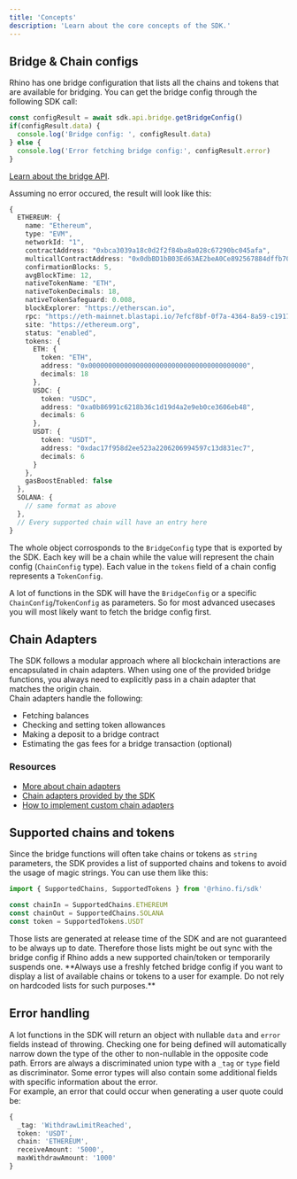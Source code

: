 ```yaml
---
title: 'Concepts'
description: 'Learn about the core concepts of the SDK.'
---
```


## Bridge & Chain configs

Rhino has one bridge configuration that lists all the chains and tokens that are available for bridging. You can get the bridge config through the following SDK call:
```typescript
const configResult = await sdk.api.bridge.getBridgeConfig()
if(configResult.data) {
  console.log('Bridge config: ', configResult.data)
} else {
  console.log('Error fetching bridge config:', configResult.error)
}
```

[Learn about the bridge API](/sdk/bridge-api).

Assuming no error occured, the result will look like this:
```typescript Bridge config [expandable]
{
  ETHEREUM: {
    name: "Ethereum",
    type: "EVM",
    networkId: "1",
    contractAddress: "0xbca3039a18c0d2f2f84ba8a028c67290bc045afa",
    multicallContractAddress: "0x0dbBD1bB03Ed63AE2beA0Ce892567884dffb70a5",
    confirmationBlocks: 5,
    avgBlockTime: 12,
    nativeTokenName: "ETH",
    nativeTokenDecimals: 18,
    nativeTokenSafeguard: 0.008,
    blockExplorer: "https://etherscan.io",
    rpc: "https://eth-mainnet.blastapi.io/7efcf8bf-0f7a-4364-8a59-c1917983dbdc",
    site: "https://ethereum.org",
    status: "enabled",
    tokens: {
      ETH: {
        token: "ETH",
        address: "0x0000000000000000000000000000000000000000",
        decimals: 18
      },
      USDC: {
        token: "USDC",
        address: "0xa0b86991c6218b36c1d19d4a2e9eb0ce3606eb48",
        decimals: 6
      },
      USDT: {
        token: "USDT",
        address: "0xdac17f958d2ee523a2206206994597c13d831ec7",
        decimals: 6
      }
    },
    gasBoostEnabled: false
  },
  SOLANA: {
    // same format as above
  },
  // Every supported chain will have an entry here
}
```

The whole object corrosponds to the `BridgeConfig` type that is exported by the SDK.
Each key will be a chain while the value will represent the chain config (`ChainConfig` type). Each value in the `tokens` field of a chain config represents a `TokenConfig`.

A lot of functions in the SDK will have the `BridgeConfig` or a specific `ChainConfig`/`TokenConfig` as parameters. So for most advanced usecases you will most likely want to fetch the bridge config first.

## Chain Adapters

The SDK follows a modular approach where all blockchain interactions are encapsulated in chain adapters. When using one of the provided bridge functions, you always need to explicitly pass in a chain adapter that matches the origin chain.  
Chain adapters handle the following:
- Fetching balances
- Checking and setting token allowances
- Making a deposit to a bridge contract
- Estimating the gas fees for a bridge transaction (optional)

### Resources

- [More about chain adapters](/sdk/chain-adapters/introduction)
- [Chain adapters provided by the SDK](/sdk/chain-adapters/overview)
- [How to implement custom chain adapters](/sdk/chain-adapters/custom-chain-adapters)

## Supported chains and tokens

Since the bridge functions will often take chains or tokens as `string` parameters, the SDK provides a list of supported chains and tokens to avoid the usage of magic strings. You can use them like this:

```typescript
import { SupportedChains, SupportedTokens } from '@rhino.fi/sdk'

const chainIn = SupportedChains.ETHEREUM
const chainOut = SupportedChains.SOLANA
const token = SupportedTokens.USDT
```

<Warning>
Those lists are generated at release time of the SDK and are not guaranteed to be always up to date. Therefore those lists might be out sync with the bridge config if Rhino adds a new supported chain/token or temporarily suspends one.  
**Always use a freshly fetched bridge config if you want to display a list of available chains or tokens to a user for example. Do not rely on hardcoded lists for such purposes.**
</Warning>

## Error handling

A lot functions in the SDK will return an object with nullable `data` and `error` fields instead of throwing. Checking one for being defined will automatically narrow down the type of the other to non-nullable in the opposite code path. Errors are always a discriminated union type with a `_tag` or `type` field as discriminator. Some error types will also contain some additional fields with specific information about the error.  
For example, an error that could occur when generating a user quote could be:

```typescript
{
  _tag: 'WithdrawLimitReached',
  token: 'USDT',
  chain: 'ETHEREUM',
  receiveAmount: '5000',
  maxWithdrawAmount: '1000'
}
```
